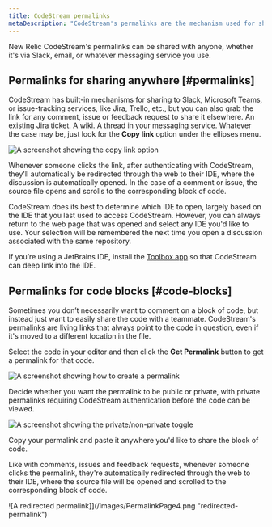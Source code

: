 ```yaml
---
title: CodeStream permalinks
metaDescription: "CodeStream's permalinks are the mechanism used for sharing to specific comments, issues, and feedback requests to your issue-tracking service."
---
```


New Relic CodeStream's permalinks can be shared with anyone, whether it's via Slack, email, or whatever messaging service you use.

## Permalinks for sharing anywhere [#permalinks]

CodeStream has built-in mechanisms for sharing to Slack, Microsoft Teams, or issue-tracking services, like Jira, Trello, etc., but you can also grab the link for any comment, issue or feedback request to share it elsewhere. An existing Jira ticket. A wiki. A thread in your messaging service. Whatever the case may be, just look for the **Copy link** option under the ellipses menu.

![A screenshot showing the copy link option](/images/CodemarkMenu-CopyLink.png "copy-link")

Whenever someone clicks the link, after authenticating with CodeStream, they'll automatically be redirected through the web to their IDE, where the discussion is automatically opened. In the case of a comment or issue, the source file opens and scrolls to the corresponding block of code.

CodeStream does its best to determine which IDE to open, largely based on the IDE that you last used to access CodeStream. However, you can always return to the web page that was opened and select any IDE you'd like to use. Your selection will be remembered the next time you open a discussion associated with the same repository.

If you’re using a JetBrains IDE, install the [Toolbox app](https://www.jetbrains.com/toolbox-app/) so that CodeStream can deep link into the IDE.

## Permalinks for code blocks [#code-blocks]

Sometimes you don’t necessarily want to comment on a block of code, but instead just want to easily share the code with a teammate. CodeStream's permalinks are living links that always point to the code in question, even if it's moved to a different location in the file.

Select the code in your editor and then click the **Get Permalink** button to get a permalink for that code.

![A screenshot showing how to create a permalink](/images/GetPermalink1.png "get-permalink")

Decide whether you want the permalink to be public or private, with private permalinks requiring CodeStream authentication before the code can be viewed.

![A screenshot showing the private/non-private toggle](/images/NewPermalink2.png "private-toggle")

Copy your permalink and paste it anywhere you'd like to share the block of code.

Like with comments, issues and feedback requests, whenever someone clicks the permalink, they're automatically redirected through the web to their IDE, where the source file will be opened and scrolled to the corresponding block of code.

![A redirected permalink]](/images/PermalinkPage4.png "redirected-permalink")
